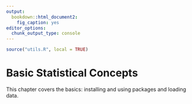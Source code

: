 ```yaml
---
output:
  bookdown::html_document2:
    fig_caption: yes
editor_options:
  chunk_output_type: console
---
```


```r
source("utils.R", local = TRUE)
```

Basic Statistical Concepts {#CHAPTER-BASIC-STATISTICAL-CONCEPTS}
========

This chapter covers the basics: installing and using packages and loading data.
